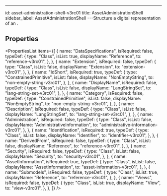---

id: asset-administration-shell-v3rc01
title: AssetAdministrationShell
sidebar_label: AssetAdministrationShell
---Structure a digital representation of an <see cref="Asset" />.


## Properties

<PropertiesList
  items={[
    {
      name: "DataSpecifications",
      isRequired: false,
      typeDef: {
        type: "Class",
        isList: true,
        displayName: "Reference",
        to: "reference-v3rc01",
      },
    },
    {
      name: "Extension",
      isRequired: false,
      typeDef: {
        type: "Class",
        isList: false,
        displayName: "Extension",
        to: "extension-v3rc01",
      },
    },
    {
      name: "IdShort",
      isRequired: true,
      typeDef: {
        type: "ConstrainedPrimitive",
        isList: false,
        displayName: "NonEmptyString",
        to: "non-empty-string-v3rc01",
      },
    },
    {
      name: "DisplayName",
      isRequired: false,
      typeDef: {
        type: "Class",
        isList: false,
        displayName: "LangStringSet",
        to: "lang-string-set-v3rc01",
      },
    },
    {
      name: "Category",
      isRequired: false,
      typeDef: {
        type: "ConstrainedPrimitive",
        isList: false,
        displayName: "NonEmptyString",
        to: "non-empty-string-v3rc01",
      },
    },
    {
      name: "Description",
      isRequired: false,
      typeDef: {
        type: "Class",
        isList: false,
        displayName: "LangStringSet",
        to: "lang-string-set-v3rc01",
      },
    },
    {
      name: "Administration",
      isRequired: false,
      typeDef: {
        type: "Class",
        isList: false,
        displayName: "AdministrativeInformation",
        to: "administrative-information-v3rc01",
      },
    },
    {
      name: "Identification",
      isRequired: true,
      typeDef: {
        type: "Class",
        isList: false,
        displayName: "Identifier",
        to: "identifier-v3rc01",
      },
    },
    {
      name: "DerivedFrom",
      isRequired: false,
      typeDef: {
        type: "Class",
        isList: false,
        displayName: "Reference",
        to: "reference-v3rc01",
      },
    },
    {
      name: "Security",
      isRequired: false,
      typeDef: {
        type: "Class",
        isList: false,
        displayName: "Security",
        to: "security-v3rc01",
      },
    },
    {
      name: "AssetInformation",
      isRequired: true,
      typeDef: {
        type: "Class",
        isList: false,
        displayName: "AssetInformation",
        to: "asset-information-v3rc01",
      },
    },
    {
      name: "Submodels",
      isRequired: false,
      typeDef: {
        type: "Class",
        isList: true,
        displayName: "Reference",
        to: "reference-v3rc01",
      },
    },
    {
      name: "Views",
      isRequired: false,
      typeDef: {
        type: "Class",
        isList: true,
        displayName: "View",
        to: "view-v3rc01",
      },
    },
  ]}
/>
